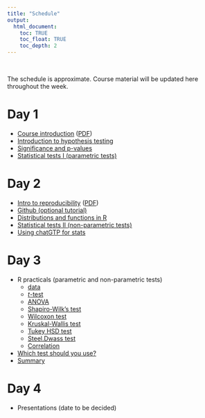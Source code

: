 ```yaml
---
title: "Schedule"
output:
  html_document:
    toc: TRUE
    toc_float: TRUE
    toc_depth: 2
---
```


\

The schedule is approximate.
Course material will be updated here throughout the week.

# Day 1

* [Course introduction](slides/day-01.html) ([PDF](https://drive.google.com/file/d/1X3q9v4Ot0ZR3NUiFp8ntZ-HMYCHrpABa/view?usp=share_link))
* [Introduction to hypothesis testing](slides/day-01.html#hypothesis)
* [Significance and p-values](slides/day-01.html#significance)
* [Statistical tests I (parametric tests)](https://drive.google.com/file/d/17-jhttviYJHSau9b29dRMDelRjqegTU4/view?usp=share_link)

# Day 2

* [Intro to reproducibility](slides/day-02.html) ([PDF](https://drive.google.com/file/d/123MCYQHRwnR3_prbjplxHC1bYIsJ0Vpr/view?usp=share_link))
* [Github (optional tutorial)](https://www.geo.uzh.ch/microsite/reproducible_research/post/rr-rstudio-git/)
* [Distributions and functions in R](https://docs.google.com/presentation/d/1Szc2vO5Jk1D6sYeq90z2mpF8I1Iu0BThYe6GeGQPnXE/edit?usp=sharing)
* [Statistical tests II (non-parametric tests)](https://drive.google.com/file/d/1hAFAzGOl1oEYRN4DCTkE6IeWZqeOIONf/view?usp=share_link)
* [Using chatGTP for stats](slides/day-03.html)

# Day 3

* R practicals (parametric and non-parametric tests)
  * [data](examples/zooid_size.csv) 
  * [*t*-test](examples/t-test.R)
  * [ANOVA](examples/ANOVA.R)
  * [Shapiro-Wilk's test](examples/shapiro.R)
  * [Wilcoxon test](examples/wilcoxon.R)
  * [Kruskal-Wallis test](examples/kruskal-wallis.R)
  * [Tukey HSD test](examples/tukey.R)
  * [Steel.Dwass test](examples/steel-dwass.R)
  * [Correlation](examples/correlation.R)

* [Which test should you use?](https://www.scribbr.com/statistics/statistical-tests/)
* [Summary](slides/summary.html)

# Day 4

* Presentations (date to be decided)


